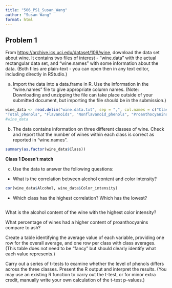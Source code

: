 ```yaml
---
title: "506_PS1_Susan_Wang"
author: "Susan Wang"
format: html
---
```


## Problem 1

From <https://archive.ics.uci.edu/dataset/109/wine>, download the data set about wine. It contains two files of interest - “wine.data” with the actual rectangular data set, and “wine.names” with some information about the data. (Both files are plain-text - you can open then in any text editor, including directly in RStudio.)

a)  Import the data into a data.frame in R. Use the information in the “wine.names” file to give appropriate column names. (Note: Downloading and unzipping the file can take place outside of your submitted document, but importing the file should be in the submission.)

```r
wine_data <- read.delim("wine.data.txt", sep = ",", col.names = c("Class", "Alcohol","Malic_acid", "Ash", "Alcalinity_of_ash", "Magnesium", 
"Total_phenols", "Flavanoids", "Nonflavanoid_phenols", "Proanthocyanins", "Color_intensity", "Hue", "OD280/OD315_of_diluted_wines", "Proline"))
#wine_data
```

b)  The data contains information on three different classes of wine. Check and report that the number of wines within each class is correct as reported in “wine.names”.

```r
summary(as.factor(wine_data$Class))
```

**Class 1 Doesn't match**

c)  Use the data to answer the following questions:

-   What is the correlation between alcohol content and color intensity?

```r
cor(wine_data$Alcohol, wine_data$Color_intensity)
```

-   Which class has the highest correlation? Which has the lowest?

```r

```

What is the alcohol content of the wine with the highest color intensity? 

What percentage of wines had a higher content of proanthocyanins compare to ash? 

Create a table identifying the average value of each variable, providing one row for the overall average, and one row per class with class averages. (This table does not need to be “fancy” but should clearly identify what each value represents.)

Carry out a series of t-tests to examine whether the level of phenols differs across the three classes. Present the R output and interpret the results. (You may use an existing R function to carry out the t-test, or for minor extra credit, manually write your own calculation of the t-test p-values.)
